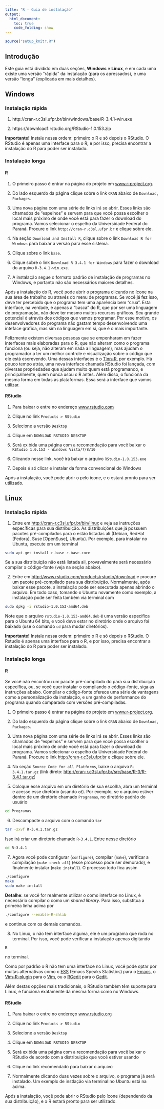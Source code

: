 ```yaml
---
title: "R - Guia de instalação"
output:
  html_document:
    toc: true
    code_folding: show
---
```


```r
source("setup_knitr.R")
```

## Introdução

Este guia está dividido em duas seções, **Windows** e **Linux**, e em
cada uma existe uma versão “rápida” da instalação (para os apressados),
e uma versão “longa” (explicada em mais detalhes).

## Windows

### Instalação rápida

1. http://cran-r.c3sl.ufpr.br/bin/windows/base/R-3.4.1-win.exe

2. https://download1.rstudio.org/RStudio-1.0.153.zip

**Importante!** Instale nessa ordem: primeiro o R e só depois o
RStudio. O RStudio é apenas uma interface para o R, e por isso, precisa
encontrar a instalação do R para poder ser instalado.

### Instalação longa

#### R

1.  O primeiro passo é entrar na página do projeto em
    [www.r-project.org](www.r-project.org).

2.  Do lado esquerdo da página clique sobre o link `CRAN` abaixo de
    `Download, Packages`.

3.  Uma nova página com uma série de links irá se abrir. Esses links são
    chamados de “espelhos” e servem para que você possa escolher o local
    mais próximo de onde você está para fazer o download do programa.
    Vamos selecionar o espelho da Universidade Federal do Paraná.
    Procure o link `http://cran-r.c3sl.ufpr.br` e clique sobre ele.

4.  Na seção `Download and Install R`, clique sobre o link
    `Download R for Windows` para baixar a versão para esse sistema.

5.  Clique sobre o link `base`.

6.  Clique sobre o link `Download R 3.4.1 for Windows` para fazer o
    download do arquivo `R-3.4.1-win.exe`.

7.  A instalação segue o formato padrão de instalação de programas no
    Windows, e portanto não são necessários maiores detalhes.

Após a instalação do R, você pode abrir o programa clicando no ícone na
sua área de trabalho ou através do menu de programas. Se você já fez
isso, deve ter percebido que o programa tem uma aparência bem “crua”.
Esta interface, na verdade, é apenas a “casca” do R, que por ser uma
linguagem de programação, não deve ter mesmo muitos recursos gráficos.
Seu grande potencial é através dos códigos que vamos programar. Por esse
motivo, os desenvolvedores do programa não gastam tempo desenvolvendo
uma inteface gráfica, mas sim na linguagem em si, que é o mais
importante.

Felizmente existem diversas pessoas que se empenharam em fazer
interfaces mais elaboradas para o R, que não alteram como o programa
funciona (ou seja, não alteram em nada a linguagem), mas ajudam o
programador a ter um melhor controle e visualização sobre o código que
ele está escrevendo. Uma dessas interfaces é o
[Tinn-R](http://www.sciviews.org/Tinn-R), por exemplo. Há pouco tempo
atrás, uma nova interface chamada RStudio foi lançada, com diversas propriedades
que ajudam muito quem está programando, e principalmente, quem nunca
usou o R antes. Além disso, o funciona da mesma forma em todas as
plataformas. Essa será a interface que vamos utilizar.

#### RStudio

1.  Para baixar o entre no endereço [www.rstudio.com](www.rstudio.com)

2.  Clique no link `Products > RStudio`

3.  Selecione a versão `Desktop`

4. Clique em `DOWNLOAD RSTUDIO DESKTOP`

5.  Será exibida uma página com a recomendação para você baixar o
    `RStudio 1.0.153 - Windows Vista/7/8/10`

6.  Clicando nesse link, você irá baixar o arquivo
    `RStudio-1.0.153.exe`

7.  Depois é só clicar e instalar da forma convencional do Windows

Após a instalação, você pode abrir o pelo ícone, e o estará pronto para
ser utilizado.

## Linux

### Instalação rápida

1.  Entre em <http://cran-r.c3sl.ufpr.br/bin/linux> e veja as
    instruções específicas para sua distribuição. As distribuições que
    já possuem pacotes pré-compilados para o estão listadas ali (Debian,
    RedHat [Fedora], Suse [OpenSuse], Ubuntu). Por exemplo, para
    instalar no Ubuntu, execute em um terminal

```bash
sudo apt-get install r-base r-base-core
```

Se a sua distribuição não está listada ali, provavelmente será
necessário compilar o código-fonte (veja na seção abaixo).

2.  Entre em <http://www.rstudio.com/products/rstudio/download> e
    procure um pacote pré-compilado para sua distribuição. Normalmente,
    após baixar esse pacote, a instalação pode ser executada apenas
    abrindo o arquivo. Em todo caso, tomando o Ubuntu novamente como
    exemplo, a instalação pode ser feita também via terminal com

```bash
sudo dpkg -i rstudio-1.0.153-amd64.deb
```

Note que o arquivo `rstudio-1.0.153-amd64.deb` é uma versão específica
para o Ubuntu 64 bits, e você deve estar no diretório
onde o arquivo foi baixado (use o comando `cd` para mudar
diretórios).

**Importante!** Instale nessa ordem: primeiro o R e só depois o
RStudio. O Rstudio é apenas uma interface para o R, e por isso, precisa
encontrar a instalação do R para poder ser instalado.

### Instalação longa

#### R

Se você não encontrou um pacote pré-compilado do para sua distribuição
específica, ou, se você quer instalar o compilando o código-fonte, siga
as instruções abaixo. Compilar o código-fonte oferece uma série de
vantagens como a personalização da instalação, e um ganho de performance
do programa quando comparado com versões pré-compiladas.

1.  O primeiro passo é entrar na página do projeto em
    [www.r-project.org](www.r-project.org).

2.  Do lado esquerdo da página clique sobre o link `CRAN` abaixo de
    `Download, Packages`.

3.  Uma nova página com uma série de links irá se abrir. Esses links são
    chamados de “espelhos” e servem para que você possa escolher o local
    mais próximo de onde você está para fazer o download do programa.
    Vamos selecionar o espelho da Universidade Federal do Paraná.
    Procure o link <http://cran-r.c3sl.ufpr.br> e clique sobre ele.

4.  Na seção `Source Code for all Platforms`, baixe o arquivo
    `R-3.4.1.tar.gz` (link direto:
    <http://cran-r.c3sl.ufpr.br/src/base/R-3/R-3.4.1.tar.gz>)

5.  Coloque esse arquivo em um diretório de sua escolha, abra um
    terminal e acesse esse diretório (usando `cd`). Por exemplo, se o
    arquivo estiver dentro de um diretório chamado `Programas`, no
    diretório padrão do usuário

```sh
cd Programas
```

6.  Descompacte o arquivo com o comando `tar`

```sh
tar -zxvf R-3.4.1.tar.gz
```

Isso irá criar um diretório chamado `R-3.4.1`. Entre nesse diretório

```sh
cd R-3.4.1
```

7.  Agora você pode configurar (`configure`), compilar (`make`),
    verificar a compilação (`make check-all`) (esse processo pode ser
    demorado), e finalmente instalar (`make install`). O processo todo
    fica assim

```sh
./configure
make
sudo make install
```

**Detalhe**: se você for realmente utilizar o como interface no Linux, é
necessário compilar o como um *shared library*. Para isso, substitua a
primeira linha acima por

```sh
./configure --enable-R-shlib
```

e continue com os demais comandos.

8.  No Linux, o não tem interface alguma, ele é um programa que roda no
    terminal. Por isso, você pode verificar a instalação apenas
    digitando

```sh
R
```

no terminal.

Como por padrão o R não tem uma interface no Linux, você pode optar por
muitas alternativas como o [ESS](http://ess.r-project.org) (Emacs Speaks
Statistics) para o [Emacs](http://www.gnu.org/software/emacs/), o
[Vim-R-plugin](http://www.lepem.ufc.br/jaa/r-plugin.html) para o
[Vim](http://www.vim.org), ou o [RGedit](http://rgedit.sourceforge.net)
para o [Gedit](http://projects.gnome.org/gedit).

Além destas opções mais tradicionais, o RStudio também têm suporte para
Linux, e funciona exatamente da mesma forma como no Windows.

#### RStudio

1.  Para baixar o entre no endereço [www.rstudio.org](www.rstudio.org)

2.  Clique no link `Products > RStudio`

3.  Selecione a versão `Desktop`

4. Clique em `DOWNLOAD RSTUDIO DESKTOP`

5.  Será exibida uma página com a recomendação para você baixar o RStudio de
    acordo com a distribuição que você estiver usando

6.  Clique no link recomendado para baixar o arquivo

7.  Normalmente clicando duas vezes sobre o arquivo, o programa já será
    instalado. Um exemplo de instlação via terminal no Ubuntu está na
    acima.

Após a instalação, você pode abrir o RStudio pelo ícone (dependendo da
sua distribuição), e o R estará pronto para ser utilizado.
